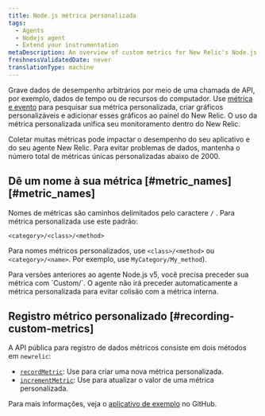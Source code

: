 ```yaml
---
title: Node.js métrica personalizada
tags:
  - Agents
  - Nodejs agent
  - Extend your instrumentation
metaDescription: An overview of custom metrics for New Relic's Node.js agent and how to implement them for your application.
freshnessValidatedDate: never
translationType: machine
---
```


Grave dados de desempenho arbitrários por meio de uma chamada de API, por exemplo, dados de tempo ou de recursos do computador. Use [métrica e evento](/docs/query-your-data/explore-query-data/data-explorer/introduction-data-explorer) para pesquisar sua métrica personalizada, criar gráficos personalizáveis e adicionar esses gráficos ao painel do New Relic. O uso da métrica personalizada unifica seu monitoramento dentro do New Relic.

<Callout variant="caution">
  Coletar muitas métricas pode impactar o desempenho do seu aplicativo e do seu agente New Relic. Para evitar problemas de dados, mantenha o número total de métricas únicas personalizadas abaixo de 2000.
</Callout>

## Dê um nome à sua métrica [#metric\_names][#metric_names]

Nomes de métricas são caminhos delimitados pelo caractere `/` . Para métrica personalizada use este padrão:

```
<category>/<class>/<method>
```

Para nomes métricos personalizados, use `<class>/<method>` ou `<category>/<name>`. Por exemplo, use `MyCategory/My_method`).

<Callout variant="important">
  Para versões anteriores ao agente Node.js v5, você precisa preceder sua métrica com `Custom/`. O agente não irá preceder automaticamente a métrica personalizada para evitar colisão com a métrica interna.
</Callout>

## Registro métrico personalizado [#recording-custom-metrics]

A API pública para registro de dados métricos consiste em dois métodos em `newrelic`:

* [`recordMetric`](https://newrelic.github.io/node-newrelic/API.html#recordMetric): Use para criar uma nova métrica personalizada.
* [`incrementMetric`](https://newrelic.github.io/node-newrelic/API.html#incrementMetric): Use para atualizar o valor de uma métrica personalizada.

Para mais informações, veja o [aplicativo de exemplo](https://github.com/newrelic/newrelic-node-examples/tree/69d500e02077d2565c4762c21bf779e3e39845bf/custom-instrumentation/attributes-events-metrics) no GitHub.